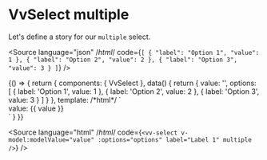 
<Meta title="Components/Select/Props/multiple" />

# VvSelect multiple

Let's define a story for our `multiple` select.

<Source
	language="json"
	/*html*/
	code={`[
	{
		"label": "Option 1",
		"value": 1
	},
	{
		"label": "Option 2",
		"value": 2
	},
	{
		"label": "Option 3",
		"value": 3
	}
]`}
/>

<Canvas>
	<Story name="multiple">
		{() => {
			return {
				components: { VvSelect },
				data() {
					return {
						value: '',
						options: [
							{
								label: 'Option 1',
								value: 1
							},
							{
								label: 'Option 2',
								value: 2
							},
							{
								label: 'Option 3',
								value: 3
							}
						]
					}
				},
				template:
					/*html*/
					`<div class="w-1/2">
						<vv-select v-model:modelValue="value" :options="options" label="Label 1" multiple />
						value: {{ value }}
					</div>`
			}
		}}
	</Story>
</Canvas>

<Source
	language="html"
	/*html*/
	code={`<vv-select v-model:modelValue="value" :options="options" label="Label 1" multiple />`}
/>
